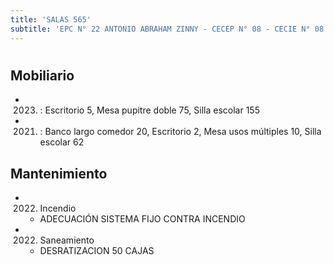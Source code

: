 ```yaml
---
title: 'SALAS 565'
subtitle: 'EPC N° 22 ANTONIO ABRAHAM ZINNY - CECEP N° 08 - CECIE N° 08'
---
```


#


## Mobiliario

*  (2023) : Escritorio 5, Mesa pupitre doble 75, Silla escolar 155 

*  (2021) : Banco largo comedor 20, Escritorio 2, Mesa usos múltiples 10, Silla escolar 62 





## Mantenimiento

*  (2022) Incendio 
    + ADECUACIÓN SISTEMA FIJO CONTRA INCENDIO

*  (2022) Saneamiento 
    + DESRATIZACION 50 CAJAS



